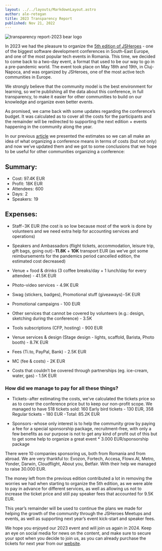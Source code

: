 ```yaml
---
layout: ../../layouts/MarkdownLayout.astro
author: ale-retegan
title: 2023 Transparency Report
published: Nov 21, 2022
---
```



<Image
  src={report}
  alt="transparency report-2023 bear logo"
  decoding="async"
  loading="lazy"
  class="responsive-image"
/>

In 2023 we had the pleasure to organize the [5th edition of JSHeroes](https://2023.jsheroes.io/) - one of the biggest software development conferences in South-East Europe, and one of the most popular tech events in Romania. This time, we decided to come back to a two-day event, a format that used to be our way to go in a pre-pandemic world. The event took place on May 18th and 19th, in Cluj-Napoca, and was organized by JSHeroes, one of the most active tech communities in Europe.

We strongly believe that the community model is the best environment for learning, so we’re publishing all the data about this conference, in full transparency, to make it easier for other communities to build on our knowledge and organize even better events.

As promised, we came back with some updates regarding the conference’s budget. It was calculated as to cover all the costs for the participants and the remainder will be redirected to supporting the next edition + events happening in the community along the year.

In our previous [article](/blog/2023-transparency-plan) we presented the estimates so we can all make an idea of what organizing a conference means in terms of costs (but not only) and now we’ve updated them and we got to some conclusions that we hope to be useful for other communities organizing a conference:

## Summary:

- Cost: 97.4K EUR
- Profit:  18K EUR
- Attendees:  600
- Days:  2
- Speakers:  19

## Expenses:

- Staff - 3K EUR (the cost is so low because most of the work is done by volunteers and we need extra help for accounting services and operations)

- Speakers and Ambassadors (flight tickets, accommodation, leisure trip, gift bags, going out) - **11.8K** + **10K** transport EUR (as we’ve got some reimbursements for the pandemics period cancelled edition, the estimated cost decreased)

- Venue + food & drinks (3 coffee breaks/day + 1 lunch/day for every attendee) - 41.5K EUR

- Photo-video services  - 4.9K EUR

- Swag (stickers, badges), Promotional stuff (giveaways) - 5K EUR

- Promotional campaigns - 100 EUR

- Other services that cannot be covered by volunteers (e.g.: design, sketching during the conference) - 3.5K

- Tools subscriptions (CFP, hosting) - 900 EUR

- Venue services & design (Stage design - lights, scaffold, Barista, Photo booth) - 8.7K EUR

- Fees (Ti.to, PayPal, Bank) - 2.5K EUR

- MC (fee & costs) - 2K EUR

- Costs that couldn’t be covered through partnerships (eg. ice-cream, water, gas) - 1.5K EUR

### How did we manage to pay for all these things?

- Tickets - after estimating the costs, we’ve calculated the tickets price so as to cover the conference price but to keep our non-profit scope. We managed to have 518 tickets sold: 160 Early bird tickets - 130 EUR, 358 Regular tickets - 180 EUR - Total: 85.2K EUR

- Sponsors - whose only interest is to help the community grow by paying a fee for a special sponsorship package, recruitment-free, with only a few benefits as our purpose is not to get any kind of profit out of this but to get some help to organize a great event \* 3.000 EUR/sponsorship package

There were 10 companies sponsoring us, both from Romania and from abroad. We are very thankful to: Evozon, Fortech, Accesa, Flowx.AI, Metro, Yonder, Darwin, Cloudflight, About you, Betfair. With their help we managed to raise 30.000 EUR.

The money left from the previous edition contributed a lot in removing the worries we had when starting to organize the 5th edition, as we were able to pay in advance for different services, as well as allowing us not to increase the ticket price and still pay speaker fees that accounted for 9.5K EUR.

This year’s remainder will be used to continue the plans we made for helping the growth of the community through the JSHeroes Meetups and events, as well as supporting next year’s event kick-start and speaker fees.

We hope you enjoyed our 2023 event and will join us again in 2024. Keep an eye on social media for news on the content, and make sure to secure your spot when you decide to join us, as you can already purchase the tickets for next year from our [website](https://ti.to/jsheroes/2024).
